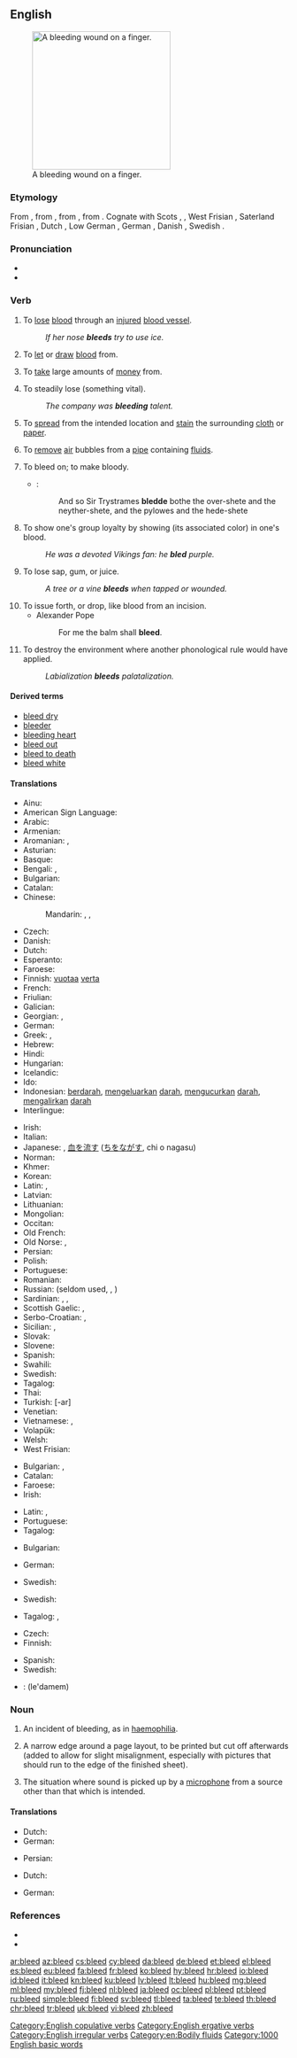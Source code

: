 ==English==
[[File:Bleeding finger.jpg|thumb|250px|upright|A bleeding wound on a finger.]]

===Etymology===
From {{etyl|enm|en}} {{m|enm|bleden}}, from {{etyl|ang|en}} {{m|ang|blēdan||to bleed}}, from {{etyl|gem-pro|en}} {{m|gem-pro|*blōþijaną||to bleed}}, from {{etyl|gem-pro|en}} {{m|gem-pro|*blōþą||blood}}. Cognate with Scots {{m|sco|blede}}, {{m|sco|bleid||to bleed}}, West Frisian {{term|bliede||to bleed|lang=fy}}, Saterland Frisian {{m|stq|bläide||to bleed}}, Dutch {{term|bloeden||to bleed|lang=nl}}, Low German {{term|blöden||to bleed|lang=nds}}, German {{term|bluten||to bleed|lang=de}}, Danish {{term|bløde||to bleed|lang=da}}, Swedish {{term|blöda||to bleed|lang=sv}}.

===Pronunciation===
* {{IPA|/ˈbliːd/|lang=en}}
* {{rhymes|iːd|lang=en}}

===Verb===
{{en-verb|bleeds|bleeding|bled}}

# {{context|intransitive|of an animal|lang=en}} To [[lose]] [[blood]] through an [[injured]] [[blood vessel]].
#: ''If her nose '''bleeds''' try to use ice.''
# {{context|transitive|lang=en}} To [[let]] or [[draw]] [[blood]] from.
# {{context|transitive|lang=en}} To [[take]] large amounts of [[money]] from.
# {{context|transitive|lang=en}} To steadily lose (something vital).
#: ''The company was '''bleeding''' talent.''
# {{context|intransitive|of an ink or dye|lang=en}} To [[spread]] from the intended location and [[stain]] the surrounding [[cloth]] or [[paper]].
# {{context|transitive|lang=en}} To [[remove]] [[air]] bubbles from a [[pipe]] containing [[fluid]]s.
# {{context|obsolete|transitive|lang=en}} To bleed on; to make bloody.
#*{{RQ:Mlry MrtArthr1|VIII}}:
#*: And so Sir Trystrames '''bledde''' bothe the over-shete and the neyther-shete, and the pylowes and the hede-shete
# {{context|intransitive|copulative|lang=en}} To show one's group loyalty by showing (its associated color) in one's blood.
#: ''He was a devoted Vikings fan: he '''bled''' purple.''
# To lose sap, gum, or juice.
#: ''A tree or a vine '''bleeds''' when tapped or wounded.''
# To issue forth, or drop, like blood from an incision.
#* Alexander Pope
#*: For me the balm shall '''bleed'''.
# {{context|phonology|transitive|of a phonological rule|lang=en}} To destroy the environment where another phonological rule would have applied.
#: ''Labialization '''bleeds''' palatalization.''

====Derived terms====
* [[bleed dry]]
* [[bleeder]]
* [[bleeding heart]]
* [[bleed out]]
* [[bleed to death]]
* [[bleed white]]

====Translations====
{{trans-top|lose blood}}
* Ainu: {{t|ain|ケㇺヌ|tr=kemnu}}
* American Sign Language: {{t|ase|4@Nose-PalmBackFingerAcross Wiggle 4@NearNeck-PalmBackFingerAcross}}
* Arabic: {{t|ar|نزف|tr=nazafa}}
* Armenian: {{t|hy|արյունահոսել}}
* Aromanian: {{t|rup|sãndzinedz}}, {{t|rup|sãndzinedzu}}
* Asturian: {{t|ast|sangrar}}
* Basque: {{t-needed|eu}}
* Bengali: {{t|bn|রক্ত ঝরা|sc=Beng}}, {{t|bn|রক্ত পড়া|sc=Beng}}
* Bulgarian: {{t|bg|тече кръв}}
* Catalan: {{t+|ca|sagnar}}
* Chinese:
*: Mandarin: {{t+check|cmn|出血}}, {{t+check|cmn|流血|tr=liúxuè|sc=Hani}}, {{t+check|cmn|放血|tr=fàngxuè|sc=Hani}}
* Czech: {{t|cs|krvácet}}
* Danish: {{t+|da|bløde}}
* Dutch: {{t+|nl|bloeden}}
* Esperanto: {{t|eo|sangi}}
* Faroese: {{t|fo|bløða}}
* Finnish: [[vuotaa]] [[veri|verta]]
* French: {{t+|fr|saigner}}
* Friulian: {{t|fur|sanganâ}}
* Galician: {{t+|gl|sangrar}}
* Georgian: {{t|ka|სისხლის დენა|sc=Geor}}, {{t|ka|სისხლდენა|sc=Geor}}
* German: {{t+|de|bluten}}
* Greek: {{t+|el|αιμορραγώ}}, {{t+|el|ματώνω}}
* Hebrew: {{t|he|דִּימֵּם|tr=dimem}}
* Hindi: {{t-needed|hi}}
* Hungarian: {{t+|hu|vérzik}}
* Icelandic: {{qualifier|impersonal}} {{t|is|blæða}}
* Ido: {{t+|io|sangifar}}
* Indonesian: [[darah|berdarah]], [[keluar|mengeluarkan]] [[darah]], [[kucur|mengucurkan]] [[darah]], [[alir|mengalirkan]] [[darah]]
* Interlingue: {{t|ie|sanguar}}
{{trans-mid}}
* Irish: {{t|ga|cuir fuil}}
* Italian: {{t+|it|sanguinare}}
* Japanese: {{t|ja|出血|alt=出血する|tr=しゅっけつする, shukketsu suru}}, [[血]]を[[流す]] ([[ち]]を[[ながす]], chi o nagasu)
* Norman: {{t|nrf|sangni}}
* Khmer: {{t|km|ចេញឈាម|tr=jeuñ chīəum}}
* Korean: {{t|ko|피를 흘리다|sc=Hang}}
* Latin: {{t|la|sanguinem mittō}}, {{t|la|sanguinō}}
* Latvian: {{t+|lv|asiņot}}
* Lithuanian: {{t+|lt|kraujuoti}}
* Mongolian: {{t|mn|хуудас дүүрэн зураг|sc=Cyrl}}
* Occitan: {{t+|oc|sagnar}}
* Old French: {{t|fro|saingnier}}
* Old Norse: {{t|non|blǿða}}, {{t|non|blœða}}
* Persian: {{t|fa|خون آمدن|tr=xun âmadan|sc=fa-Arab}}
* Polish: {{t+|pl|krwawić}}
* Portuguese: {{t+|pt|sangrar}}
* Romanian: {{t+|ro|sângera}}
* Russian: {{t+|ru|кровоточи́ть}} (seldom used, {{t|ru|име́ть кровотече́ние}}, {{t|ru|идёт кровь}})
* Sardinian: {{t|sc|sambenàre}}, {{t|sc|sambenàri}}, {{t|sc|sanguinai}}
* Scottish Gaelic: {{t|gd|leig fuil}}, {{qualifier|nose}} {{t|gd|leum}}
* Serbo-Croatian: {{t|sh|крва́рити}}, {{t+|sh|krváriti}}
* Sicilian: {{t+|scn|sanguniari}}, {{t+|scn|sanguinari}}
* Slovak: {{t|sk|krvácať}}
* Slovene: {{t+|sl|krvaveti}}
* Spanish: {{t+|es|sangrar}}
* Swahili: {{t-needed|sw}}
* Swedish: {{t+|sv|blöda}}
* Tagalog: {{t|tl|pagdugo}}
* Thai: {{t|th|ตกเลือด|tr=dtòk lêuat}}
* Turkish: {{t+|tr|kanamak}} [-ar]
* Venetian: {{t|vec|sanguenar}}
* Vietnamese: {{t|vi|chảy máu}}, {{t|vi|xuất huyết}}
* Volapük: {{t+|vo|bludön}}
* Welsh: {{t+|cy|gwaedu}}
* West Frisian: {{t|fy|bliede}}
{{trans-bottom}}

{{trans-top|draw blood}}
* Bulgarian: {{t|bg|проливам кръв}}, {{t|bg|пускам кръв}}
* Catalan: {{t+|ca|sagnar}}
* Faroese: {{t|fo|taka blóð úr æðr|alt=taka (einhvørjum) blóð úr æðr}}
* Irish: {{t|ga|fuiligh}}
{{trans-mid}}
* Latin: {{t|la|dēpleō}}, {{t|la|phlebotomō}}
* Portuguese: {{t+|pt|sangrar}}
* Tagalog: {{t|tl|duguan}}
{{trans-bottom}}

{{trans-top|take money from}}
* Bulgarian: {{t+|bg|обирам}}
{{trans-mid}}
* German: {{t+|de|ausbluten}}
{{trans-bottom}}

{{trans-top|steadily lose}}
* Swedish: {{t+|sv|blöda}}
{{trans-mid}}
{{trans-bottom}}

{{trans-top|spread and stain}}
* Swedish: {{t+|sv|blöda}}
{{trans-mid}}
* Tagalog: {{t|tl|pagkalat}}, {{t|tl|pagtae}}
{{trans-bottom}}

{{trans-top|remove air bubbles}}
* Czech: {{t|cs|odvzdušnit}}
* Finnish: {{t+|fi|ilmata}}
{{trans-mid}}
* Spanish: {{t+|es|purgar}}
* Swedish: {{t+|sv|lufta}}
{{trans-bottom}}

{{checktrans-top}}
* {{ttbc|he}}: {{t-check|he|לדמם}} (le'damem)
{{trans-bottom}}

===Noun===
{{en-noun}}

# An incident of bleeding, as in [[haemophilia]].
# {{context|printing|lang=en}} A narrow edge around a page layout, to be printed but cut off afterwards (added to allow for slight misalignment, especially with pictures that should run to the edge of the finished sheet).
# {{context|sound recording|lang=en}} The situation where sound is picked up by a [[microphone]] from a source other than that which is intended.

====Translations====
{{trans-top|incident of bleeding}}
* Dutch: {{t+|nl|bloeding}}
* German: {{t+|de|Blutung}}
{{trans-mid}}
* Persian: {{t+|fa|خونریزی|tr=xunrizi|sc=fa-Arab}}
{{trans-bottom}}

{{trans-top|edge around layout}}
* Dutch: {{t+|nl|afloop}}
{{trans-mid}}
* German: {{t|de|Beschnitt}}
{{trans-bottom}}

===References===
* {{R:Century 1911}}
* {{R:Webster 1913}}

[[Category:English copulative verbs]]
[[Category:English ergative verbs]]
[[Category:English irregular verbs]]
[[Category:en:Bodily fluids]]

[[Category:1000 English basic words]]

[[ar:bleed]]
[[az:bleed]]
[[cs:bleed]]
[[cy:bleed]]
[[da:bleed]]
[[de:bleed]]
[[et:bleed]]
[[el:bleed]]
[[es:bleed]]
[[eu:bleed]]
[[fa:bleed]]
[[fr:bleed]]
[[ko:bleed]]
[[hy:bleed]]
[[hr:bleed]]
[[io:bleed]]
[[id:bleed]]
[[it:bleed]]
[[kn:bleed]]
[[ku:bleed]]
[[lv:bleed]]
[[lt:bleed]]
[[hu:bleed]]
[[mg:bleed]]
[[ml:bleed]]
[[my:bleed]]
[[fj:bleed]]
[[nl:bleed]]
[[ja:bleed]]
[[oc:bleed]]
[[pl:bleed]]
[[pt:bleed]]
[[ru:bleed]]
[[simple:bleed]]
[[fi:bleed]]
[[sv:bleed]]
[[tl:bleed]]
[[ta:bleed]]
[[te:bleed]]
[[th:bleed]]
[[chr:bleed]]
[[tr:bleed]]
[[uk:bleed]]
[[vi:bleed]]
[[zh:bleed]]